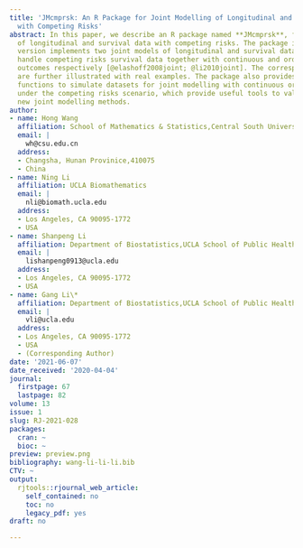 ```yaml
---
title: 'JMcmprsk: An R Package for Joint Modelling of Longitudinal and Survival Data
  with Competing Risks'
abstract: In this paper, we describe an R package named **JMcmprsk**, for joint modelling
  of longitudinal and survival data with competing risks. The package in its current
  version implements two joint models of longitudinal and survival data proposed to
  handle competing risks survival data together with continuous and ordinal longitudinal
  outcomes respectively [@elashoff2008joint; @li2010joint]. The corresponding R implementations
  are further illustrated with real examples. The package also provides simulation
  functions to simulate datasets for joint modelling with continuous or ordinal outcomes
  under the competing risks scenario, which provide useful tools to validate and evaluate
  new joint modelling methods.
author:
- name: Hong Wang
  affiliation: School of Mathematics & Statistics,Central South University
  email: |
    wh@csu.edu.cn
  address:
  - Changsha, Hunan Provinice,410075
  - China
- name: Ning Li
  affiliation: UCLA Biomathematics
  email: |
    nli@biomath.ucla.edu
  address:
  - Los Angeles, CA 90095-1772
  - USA
- name: Shanpeng Li
  affiliation: Department of Biostatistics,UCLA School of Public Health
  email: |
    lishanpeng0913@ucla.edu
  address:
  - Los Angeles, CA 90095-1772
  - USA
- name: Gang Li\*
  affiliation: Department of Biostatistics,UCLA School of Public Health
  email: |
    vli@ucla.edu
  address:
  - Los Angeles, CA 90095-1772
  - USA
  - (Corresponding Author)
date: '2021-06-07'
date_received: '2020-04-04'
journal:
  firstpage: 67
  lastpage: 82
volume: 13
issue: 1
slug: RJ-2021-028
packages:
  cran: ~
  bioc: ~
preview: preview.png
bibliography: wang-li-li-li.bib
CTV: ~
output:
  rjtools::rjournal_web_article:
    self_contained: no
    toc: no
    legacy_pdf: yes
draft: no

---
```


